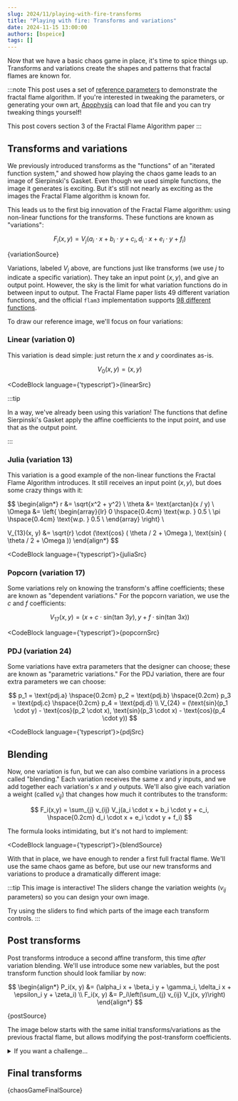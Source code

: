 ```yaml
---
slug: 2024/11/playing-with-fire-transforms
title: "Playing with fire: Transforms and variations"
date: 2024-11-15 13:00:00
authors: [bspeice]
tags: []
---
```


Now that we have a basic chaos game in place, it's time to spice things up. Transforms and variations create the
shapes and patterns that fractal flames are known for.

<!-- truncate -->

:::note
This post uses a set of [reference parameters](../params.flame) to demonstrate the fractal flame algorithm.
If you're interested in tweaking the parameters, or generating your own art, [Apophysis](https://sourceforge.net/projects/apophysis/)
can load that file and you can try tweaking things yourself!

This post covers section 3 of the Fractal Flame Algorithm paper
:::

## Transforms and variations


We previously introduced transforms as the "functions" of an "iterated function system," and showed how
playing the chaos game leads to an image of Sierpinski's Gasket. Even though we used simple functions,
the image it generates is exciting. But it's still not nearly as exciting as the images the Fractal Flame
algorithm is known for.

This leads us to the first big innovation of the Fractal Flame algorithm: using non-linear functions
for the transforms. These functions are known as "variations":

$$
F_i(x, y) = V_j(a_i \cdot x + b_i \cdot y + c_i, d_i \cdot x + e_i \cdot y + f_i)
$$


<CodeBlock language="typescript">{variationSource}</CodeBlock>

Variations, labeled $V_j$ above, are functions just like transforms (we use $j$ to indicate a specific variation).
They take an input point $(x,y)$, and give an output point. However, the sky is the limit for what variation functions do in between
input to output. The Fractal Flame paper lists 49 different variation functions,
and the official `flam3` implementation supports [98 different functions](https://github.com/scottdraves/flam3/blob/7fb50c82e90e051f00efcc3123d0e06de26594b2/variations.c).

To draw our reference image, we'll focus on four variations:

### Linear (variation 0)

This variation is dead simple: just return the $x$ and $y$ coordinates as-is.

$$
V_0(x,y) = (x,y)
$$


<CodeBlock language={'typescript'}>{linearSrc}</CodeBlock>

:::tip

In a way, we've already been using this variation! The functions that define Sierpinski's Gasket
apply the affine coefficients to the input point, and use that as the output point.

:::

### Julia (variation 13)

This variation is a good example of the non-linear functions the Fractal Flame Algorithm introduces.
It still receives an input point $(x, y)$, but does some crazy things with it:

$$
\begin{align*}
r &= \sqrt{x^2 + y^2} \\
\theta &= \text{arctan}(x / y) \\
\Omega &= \left\{
\begin{array}{lr}
0 \hspace{0.4cm} \text{w.p. } 0.5 \\
\pi \hspace{0.4cm} \text{w.p. } 0.5 \\
\end{array}
\right\} \\

V_{13}(x, y) &= \sqrt{r} \cdot (\text{cos} ( \theta / 2 + \Omega ), \text{sin} ( \theta / 2 + \Omega ))
\end{align*}
$$


<CodeBlock language={'typescript'}>{juliaSrc}</CodeBlock>

### Popcorn (variation 17)

Some variations rely on knowing the transform's affine coefficients; these are known as "dependent variations."
For the popcorn variation, we use the $c$ and $f$ coefficients:

$$
V_{17}(x,y) = (x + c \cdot \text{sin}(\text{tan }3y), y + f \cdot \text{sin}(\text{tan }3x))
$$


<CodeBlock language={'typescript'}>{popcornSrc}</CodeBlock>

### PDJ (variation 24)

Some variations have extra parameters that the designer can choose; these are known as "parametric variations."
For the PDJ variation, there are four extra parameters we can choose:

$$
p_1 = \text{pdj.a} \hspace{0.2cm} p_2 = \text{pdj.b} \hspace{0.2cm} p_3 = \text{pdj.c} \hspace{0.2cm} p_4 = \text{pdj.d} \\
V_{24} = (\text{sin}(p_1 \cdot y) - \text{cos}(p_2 \cdot x), \text{sin}(p_3 \cdot x) - \text{cos}(p_4 \cdot y))
$$


<CodeBlock language={'typescript'}>{pdjSrc}</CodeBlock>

## Blending

Now, one variation is fun, but we can also combine variations in a process called "blending."
Each variation receives the same $x$ and $y$ inputs, and we add together each variation's $x$ and $y$ outputs.
We'll also give each variation a weight (called $v_{ij}$) that changes how much it contributes to the transform:

$$
F_i(x,y) = \sum_{j} v_{ij} V_j(a_i \cdot x + b_i \cdot y + c_i, \hspace{0.2cm} d_i \cdot x + e_i \cdot y + f_i)
$$

The formula looks intimidating, but it's not hard to implement:


<CodeBlock language={'typescript'}>{blendSource}</CodeBlock>

With that in place, we have enough to render a first full fractal flame. We'll use the same
chaos game as before, but use our new transforms and variations to produce a dramatically different image:

:::tip
This image is interactive! The sliders change the variation weights ($v_{ij}$ parameters)
so you can design your own image.

Try using the sliders to find which parts of the image each transform controls.
:::


<SquareCanvas><FlameBlend/></SquareCanvas>

## Post transforms

Post transforms introduce a second affine transform, this time _after_ variation blending.
We'll use introduce some new variables, but the post transform function should look familiar by now:

$$
\begin{align*}
P_i(x, y) &= (\alpha_i x + \beta_i y + \gamma_i, \delta_i x + \epsilon_i y + \zeta_i) \\
F_i(x, y) &= P_i\left(\sum_{j} v_{ij} V_j(x, y)\right)
\end{align*}
$$


<CodeBlock language="typescript">{postSource}</CodeBlock>

The image below starts with the same initial transforms/variations as the previous fractal flame,
but allows modifying the post-transform coefficients.

<details>
    <summary>If you want a challenge...</summary>

    Challenge 1: What post-transform coefficients will give us the previous image?

    Challenge 2: What post-transform coefficients will give us a _mirrored_ image?
</details>


<SquareCanvas><FlamePost/></SquareCanvas>

## Final transforms


<CodeBlock language="typescript">{chaosGameFinalSource}</CodeBlock>


<SquareCanvas><FlameFinal/></SquareCanvas>